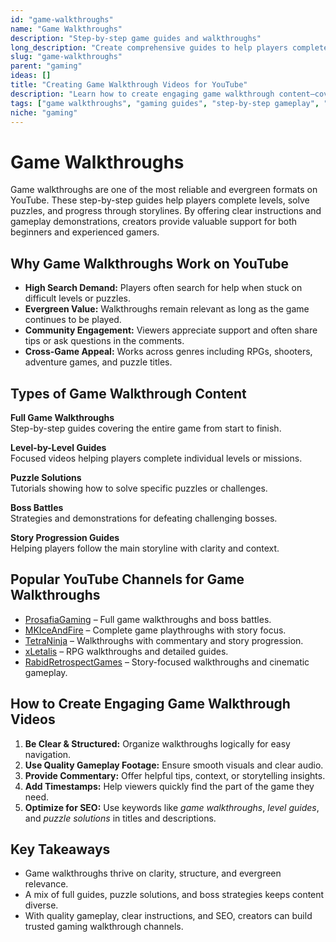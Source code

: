 ```yaml
---
id: "game-walkthroughs"
name: "Game Walkthroughs"
description: "Step-by-step game guides and walkthroughs"
long_description: "Create comprehensive guides to help players complete games"
slug: "game-walkthroughs"
parent: "gaming"
ideas: []
title: "Creating Game Walkthrough Videos for YouTube"
description: "Learn how to create engaging game walkthrough content—covering step-by-step guides, level completions, puzzles, and story progressions."
tags: ["game walkthroughs", "gaming guides", "step-by-step gameplay", "level completions", "puzzle solutions", "story progressions"]
niche: "gaming"
---
```


# Game Walkthroughs

Game walkthroughs are one of the most reliable and evergreen formats on YouTube. These step-by-step guides help players complete levels, solve puzzles, and progress through storylines. By offering clear instructions and gameplay demonstrations, creators provide valuable support for both beginners and experienced gamers.

## Why Game Walkthroughs Work on YouTube

- **High Search Demand:** Players often search for help when stuck on difficult levels or puzzles.  
- **Evergreen Value:** Walkthroughs remain relevant as long as the game continues to be played.  
- **Community Engagement:** Viewers appreciate support and often share tips or ask questions in the comments.  
- **Cross-Game Appeal:** Works across genres including RPGs, shooters, adventure games, and puzzle titles.  

## Types of Game Walkthrough Content

**Full Game Walkthroughs**  
Step-by-step guides covering the entire game from start to finish.  

**Level-by-Level Guides**  
Focused videos helping players complete individual levels or missions.  

**Puzzle Solutions**  
Tutorials showing how to solve specific puzzles or challenges.  

**Boss Battles**  
Strategies and demonstrations for defeating challenging bosses.  

**Story Progression Guides**  
Helping players follow the main storyline with clarity and context.  

## Popular YouTube Channels for Game Walkthroughs

- [ProsafiaGaming](https://www.youtube.com/@ProsafiaGaming) – Full game walkthroughs and boss battles.  
- [MKIceAndFire](https://www.youtube.com/@MKIceAndFire) – Complete game playthroughs with story focus.  
- [TetraNinja](https://www.youtube.com/@TetraNinja) – Walkthroughs with commentary and story progression.  
- [xLetalis](https://www.youtube.com/@xLetalis) – RPG walkthroughs and detailed guides.  
- [RabidRetrospectGames](https://www.youtube.com/@RabidRetrospectGames) – Story-focused walkthroughs and cinematic gameplay.  

## How to Create Engaging Game Walkthrough Videos

1. **Be Clear & Structured:** Organize walkthroughs logically for easy navigation.  
2. **Use Quality Gameplay Footage:** Ensure smooth visuals and clear audio.  
3. **Provide Commentary:** Offer helpful tips, context, or storytelling insights.  
4. **Add Timestamps:** Help viewers quickly find the part of the game they need.  
5. **Optimize for SEO:** Use keywords like *game walkthroughs*, *level guides*, and *puzzle solutions* in titles and descriptions.  

## Key Takeaways

- Game walkthroughs thrive on clarity, structure, and evergreen relevance.  
- A mix of full guides, puzzle solutions, and boss strategies keeps content diverse.  
- With quality gameplay, clear instructions, and SEO, creators can build trusted gaming walkthrough channels.  
